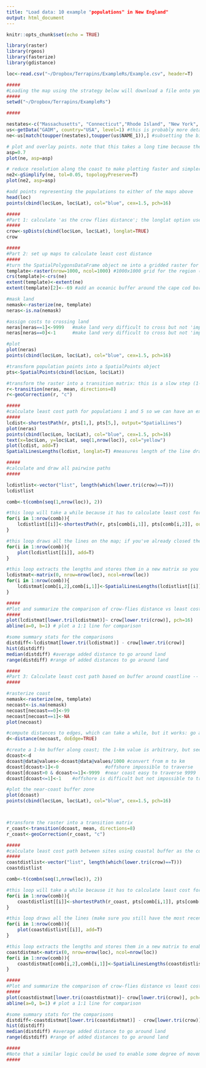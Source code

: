 ```yaml
---
title: "Load data: 10 example "populations" in New England"
output: html_document
---
```


```r
knitr::opts_chunk$set(echo = TRUE)
```

```r
library(raster)
library(rgeos)
library(fasterize)
library(gdistance)
```

```r

loc<-read.csv("~/Dropbox/Terrapins/ExampleRs/Example.csv", header=T)

#####
#Loading the map using the strategy below will download a file onto your computer: setting the working directory (a folder) will help you find it if you need.
#####
setwd("~/Dropbox/Terrapins/ExampleRs")
```

```r
#####

nestates<-c("Massachusetts", "Connecticut","Rhode Island", "New York", "New Jersey")
us<-getData("GADM", country="USA", level=1)	#this is probably more detailed than we need for this analysis; the wrld_simpl map would probably make this more efficient
ne<-us[match(toupper(nestates),toupper(us$NAME_1)),] #subsetting the big map of the US to just the NJ-New England coastal states

# plot and overlay points. note that this takes a long time because there is so much (unnecessary) detail along the coasts. 
asp=0.7
plot(ne, asp=asp)

# reduce resolution along the coast to make plotting faster and simpler; tolerance can be increased/decreased as needed
ne2<-gSimplify(ne, tol=0.05, topologyPreserve=T)
plot(ne2, asp=asp)

#add points representing the populations to either of the maps above
head(loc)
points(cbind(loc$Lon, loc$Lat), col="blue", cex=1.5, pch=16)
```

```r
#####
#Part 1: calculate 'as the crow flies distance'; the longlat option uses great circle rather than Euclidean distance. Note that this doesn't actually require any of the maps we loaded above, but eyeballing the km between populations on the map gives some confidence that the matrix generated is accurate.
#####
crow<-spDists(cbind(loc$Lon, loc$Lat), longlat=TRUE)
crow
```

```r
#####
#Part 2: set up maps to calculate least cost distance
#####
#turn the SpatialPolygonsDataFrame object ne into a gridded raster for least cost analyses
template<-raster(nrow=1000, ncol=1000) #1000x1000 grid for the region (can add resolution for final draft)
crs(template)<-crs(ne)
extent(template)<-extent(ne)
extent(template)[2]<--69 #add an oceanic buffer around the cape cod border by rounding down to degree -69
```
```r
#mask land
nemask<-rasterize(ne, template)
neras<-is.na(nemask)

#assign costs to crossing land
neras[neras==1]<-9999 	#make land very difficult to cross but not 'impossible' by resetting the water from 1 to 9999
neras[neras==0]<-1 		#make land very difficult to cross but not 'impossible' by resetting the land 0 to 1
```

```r
#plot
plot(neras) 
points(cbind(loc$Lon, loc$Lat), col="blue", cex=1.5, pch=16)

#transform population points into a SpatialPoints object
pts<-SpatialPoints(cbind(loc$Lon, loc$Lat))

#transform the raster into a transition matrix: this is a slow step (1-2 min on my laptop)
r<-transition(neras, mean, directions=8)
r<-geoCorrection(r, "c")
```

```r
#####
#calculate least cost path for populations 1 and 5 so we can have an example of how to draw lines and plot the line show... later we will do this for all pairwise combinations of populations
#####
lcdist<-shortestPath(r, pts[1,], pts[5,], output="SpatialLines")
plot(neras) 
points(cbind(loc$Lon, loc$Lat), col="blue", cex=1.5, pch=16)
text(x=loc$Lon, y=loc$Lat, seq(1,nrow(loc)), col="yellow")
plot(lcdist, add=T)
SpatialLinesLengths(lcdist, longlat=T) #measures length of the line drawn
```

```r
#####
#calculate and draw all pairwise paths
#####

lcdistlist<-vector("list", length(which(lower.tri(crow)==T)))
lcdistlist

comb<-t(combn(seq(1,nrow(loc)), 2))

#this loop will take a while because it has to calculate least cost for all pairs of points (1-2 min on my laptop)
for(i in 1:nrow(comb)){
	lcdistlist[[i]]<-shortestPath(r, pts[comb[i,1]], pts[comb[i,2]], output="SpatialLines")
}

#this loop draws all the lines on the map; if you've already closed the map, go back and replot the most recent one above before running this loop
for(i in 1:nrow(comb)){
	plot(lcdistlist[[i]], add=T)
}

#this loop extracts the lengths and stores them in a new matrix so you can make numeric comparisons
lcdistmat<-matrix(0, nrow=nrow(loc), ncol=nrow(loc))
for(i in 1:nrow(comb)){
	lcdistmat[comb[i,2],comb[i,1]]<-SpatialLinesLengths(lcdistlist[[i]], longlat=T)
}
```

```r
#####
#Plot and summarize the comparison of crow-flies distance vs least cost distance based on our model of costs
#####
plot(lcdistmat[lower.tri(lcdistmat)]~ crow[lower.tri(crow)], pch=16)
abline(a=0, b=1) # plot a 1:1 line for comparison

#some summary stats for the comparisons
distdiff<-lcdistmat[lower.tri(lcdistmat)] - crow[lower.tri(crow)]
hist(distdiff)
median(distdiff) #average added distance to go around land 
range(distdiff)	#range of added distances to go around land

```

```r
#####
#Part 3: Calculate least cost path based on buffer around coastline -- permitting travel near coast but not out at sea; note that this part will follow a very similar logic and flow to Part 2...
#####

#rasterize coast
nemask<-rasterize(ne, template)
necoast<-is.na(nemask)
necoast[necoast==0]<-99
necoast[necoast==1]<-NA
plot(necoast)

```

```r

#compute distances to edges, which can take a while, but it works: go away and come back while it runs (took >>2 min on my laptop)
d<-distance(necoast, doEdge=TRUE)

#create a 1-km buffer along coast; the 1-km value is arbitrary, but seemed ok to me for now.
dcoast<-d
dcoast@data@values<-dcoast@data@values/1000 #convert from m to km
dcoast[dcoast>1]<-0 				#offshore impossible to traverse
dcoast[dcoast>0 & dcoast<=1]<-9999 	#near coast easy to traverse 9999
dcoast[dcoast<=1]<-1 	#offshore is difficult but not impossible to traverse, just like land

```

```r

#plot the near-coast buffer zone
plot(dcoast)
points(cbind(loc$Lon, loc$Lat), col="blue", cex=1.5, pch=16)



#transform the raster into a transition matrix
r_coast<-transition(dcoast, mean, directions=8)
r_coast<-geoCorrection(r_coast, "c")
```

```r
#####
#calculate least cost path between sites using coastal buffer as the corridor
#####
coastdistlist<-vector("list", length(which(lower.tri(crow)==T)))
coastdistlist

comb<-t(combn(seq(1,nrow(loc)), 2))

#this loop will take a while because it has to calculate least cost for all pairs of points (1-2 min on my laptop)
for(i in 1:nrow(comb)){
	coastdistlist[[i]]<-shortestPath(r_coast, pts[comb[i,1]], pts[comb[i,2]], output="SpatialLines")
}

#this loop draws all the lines (make sure you still have the most recent map plot open)
for(i in 1:nrow(comb)){
	plot(coastdistlist[[i]], add=T)
}

#this loop extracts the lengths and stores them in a new matrix to enable comparisons
coastdistmat<-matrix(0, nrow=nrow(loc), ncol=nrow(loc))
for(i in 1:nrow(comb)){
	coastdistmat[comb[i,2],comb[i,1]]<-SpatialLinesLengths(coastdistlist[[i]], longlat=T)
}
```

```r

#####
#Plot and summarize the comparison of crow-flies distance vs least cost distance based on our model of costs to leaving the coastal buffer zone
#####
plot(coastdistmat[lower.tri(coastdistmat)]~ crow[lower.tri(crow)], pch=16)
abline(a=0, b=1) # plot a 1:1 line for comparison

#some summary stats for the comparisons
distdiff<-coastdistmat[lower.tri(coastdistmat)] - crow[lower.tri(crow)]
hist(distdiff)
median(distdiff) #average added distance to go around land 
range(distdiff)	#range of added distances to go around land

#####
#Note that a similar logic could be used to enable some degree of movement across land: e.g., by inverting some of the steps above, one could calculate a distance to the coast on land and allow turtles to traverse some distance inland... or one could incorporate meters above sea level into some cost function...
#####
```
